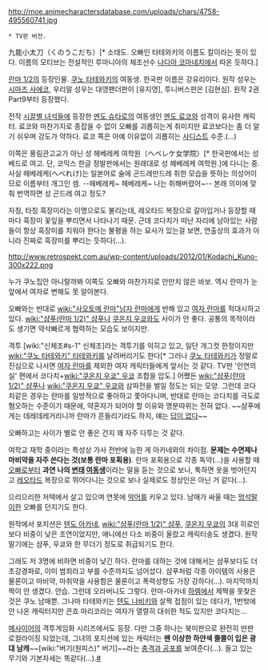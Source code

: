 http://moe.animecharactersdatabase.com/uploads/chars/4758-495560741.jpg
 * TV판 버전.

九能小太刀（くのうこだち）[* 소태도. 오빠인 타테와키의 이름도 칼이라는 뜻이 있다. 이름의 모티브는 전설적인 루마니아의 체조선수 [[나디아 코마네치]]에서 따온 듯하다.]

[[란마 1/2]]의 등장인물. [[쿠노 타테와키]]의 여동생. 한국판 이름은 강유리이다. 원작 성우는 [[시마즈 사에코]], 우리말 성우는 대영팬더판이 [유지영], 투니버스판은 [김현심]. 원작 2권 Part9부터 등장했다.

전작 [[시끌별 녀석들]]에 등장한 [[멘도 슈타로]]의 여동생인 [[멘도 료코]]와 성격이 유사한 캐릭터. 료코와 마찬가지로 종잡을 수 없이 오빠를 괴롭히는게 취미지만 료코보다는 좀 더 알기 쉬우며 강도가 약하다. 료코 쪽은 아예 이유없이 괴롭히는 [[사디스트]] 수준.(...)

이쪽은 풍림관고교가 아닌 성 헤베레케 여학원（ヘベレケ女学院）[* 한국판에서는 성 베드로 여고. 단, 코믹스 한글 정발판에서는 원래대로 성 헤베레케 여학원.]에 다니는 중. 사실 헤베레케(へべれけ)는 일본어로 술에 곤드레만드레 취한 모습을 뜻하는 의성어이므로 이름부터 개그인 셈. --헤베레케~ 헤베레케~ 나는 취해버렸어~-- 본래 의미에 맞춰 번역하면 성 곤드레 여고 정도? 

자칭, 타칭 흑장미라는 이명으로도 불리는데, 레오타드 복장으로 갈아입거나 등장할 때마다 흑장미 꽃잎을 뿌리면서 나타나기 때문. 근데 코다치가 떠난 자리에 남아있는 사람들이 항상 흑장미를 치워야 한다는 불평을 하는 묘사가 있는걸 보면, 연출상의 효과가 아니라 진짜로 흑장미를 뿌리는 듯하다(...).

http://www.retrospekt.com.au/wp-content/uploads/2012/01/Kodachi_Kuno-300x222.png

누가 쿠노집안 아니랄까봐 이쪽도 오빠와 마찬가지로 만만치 않은 바보. 역시 란마가 눈 앞에서 여자로 변해도 못 알아본다.

오빠와는 반대로 [[wiki:"사오토메 란마"남자 란마]]에게 반해 있고 [[여자 란마]]를 적대시하고 있다. [[wiki:"샴푸(란마 1/2)" 샴푸]]나 [[쿠온지 우쿄]]와도 사이가 안 좋다. 공통의 목적이라도 생기면 약삭빠르게 협력하는 모습도 보이지만.

격투 [wiki:"신체조#s-1" 신체조]라는 격투기를 익히고 있고, 일단 개그컷 한정이지만 [[wiki:"쿠노 타테와키" 타테와키]]를 날려버리기도 한다[* 그러나 [[쿠노 타테와키]]가 정말로 진심으로 나서면 [[여자 란마]]를 제외한 여자 캐릭터들에게 앞서는 것 같다. TV판 '인연의 실' 편에서 코다치+[[wiki:"쿠온지 우쿄" 우쿄]] 조합을 압도.] 어쨌든 [[wiki:"샴푸(란마 1/2)" 샴푸]]나 [[wiki:"쿠온지 우쿄" 우쿄]]와 삼파전을 벌일 정도는 되는 모양. 그런데 코다치같은 경우는 란마를 일방적으로 좋아하고 쫓아다니며, 반대로 란마는 코다치를 극도로 혐오하는 수준이기 때문에, 약혼자가 되어야 할 이유와 명분따위는 전혀 없다. ~~샴푸에게는 데레데레거리니까 란마가 흔들리기라도 하지, 얘는 [[답이 없다]]~~

오빠하고는 사이가 별로 안 좋은 건지 꽤 자주 다투는 것 같다.

여학교 재학 중이라는 특성상 가사 전반에 능한 게 아카네와의 차이점. '''문제는 수면제나 마비약을 자주 쓴다는 것(보통 란마 포획용)'''. 란마 포획용으로 각종 독약(...)을 사용할 때 [[오빠]]로부터 '''과연 나의 [[변태]] [[여동생]]'''이라는 말을 듣는 것으로 보나, 툭하면 옷을 벗어던지고 [[레오타드]] 복장으로 뛰어다니는 것으로 보나 실제로도 정상인은 아닌 거 같다(...).

으리으리한 저택에서 살고 있으며 연못에 [[악어]]를 키우고 있다. 남매가 싸울 때는 [[멍석말이]]한 오빠를 던지기도 한다.

원작에서 포지션은 [[텐도 아카네]], [[wiki:"샴푸(란마 1/2)" 샴푸]], [[쿠온지 우쿄]]의 3대 히로인보다 비중이 낮은 조연이었지만, 애니에선 다소 비중이 올랐고 캐릭터송도 생겼다. 원작 말기에는 샴푸, 우쿄와 한 무더기 정도로 취급되기도 한다.

그래도 저 3명에 비하면 비중이 낮긴 하다. 란마를 대하는 것에 대해서는 샴푸보다도 더 초강경파로, 이미 범죄라고 부를 수준까지도 넘어섰다. 샴푸처럼 각종 아이템의 사용은 물론이고 마비약, 마취약을 사용함은 물론이고 폭력성향도 가장 강하다(...).
마지막까지 짝이 안 생겼다. 안습. 그런데 오라버니도 그렇다. 란마-아카네 [[하렘]]에서 제짝을 못찾은 것은 쿠노 남매뿐. 그나마 타테와키는 [[텐도 나비키]]와 살짝 접점이 있는 데다가, 1번밖에 안 나온 캐릭터지만 콘죠 마리코라는 여자가 열렬히 대쉬한 적도 있지만 코다치는...

[[메사이어]]의 격투게임화 시리즈에서도 등장. 다만 그중 하나는 북미판으로 완전히 딴판 로컬라이징 되었는데, 그녀의 포지션에 있는 캐릭터는 '''왠 이상한 하얀색 쫄쫄이 입은 광대 남캐'''~~[wiki:"버기(원피스)" 버기]~~라는 [[충격과 공포]]를 보여준다(...). 들고 있는 무기와 기본자세는 똑같다(...).[http://www.hardcoregaming101.net/ranma/ranma2.htm #]
